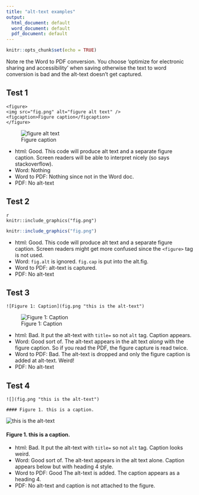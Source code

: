 ```yaml
---
title: "alt-text examples"
output:
  html_document: default
  word_document: default
  pdf_document: default
---
```


```r
knitr::opts_chunk$set(echo = TRUE)
```

Note re the Word to PDF conversion. You choose 'optimize for electronic sharing and accessibility' when saving otherwise the text to word conversion is bad and the alt-text doesn't get captured.

## Test 1

```
<figure>
<img src="fig.png" alt="figure alt text" />
<figcaption>Figure caption</figcaption>
</figure>
```

<figure>
<img src="fig.png" alt="figure alt text" />
<figcaption>Figure caption</figcaption>
</figure>

* html: Good. This code will produce alt text and a separate figure caption. Screen readers will be able to interpret nicely (so says stackoverflow).
* Word: Nothing
* Word to PDF: Nothing since not in the Word doc.
* PDF: No alt-text

## Test 2


```
{r, fig.alt = "This is a figure alt text.", fig.cap = "Fig 1 this is the caption."}
knitr::include_graphics("fig.png")
```


```r
knitr::include_graphics("fig.png")
```

* html: Good. This code will produce alt text and a separate figure caption. Screen readers might get more confused since the `<figure>` tag is not used.
* Word: `fig.alt` is ignored. `fig.cap` is put into the alt.fig.
* Word to PDF: alt-text is captured.
* PDF: No alt-text


## Test 3




```
![Figure 1: Caption](fig.png "this is the alt-text")
```

![Figure 1: Caption](fig.png "this is the alt-text")


* html: Bad. It put the alt-text with `title=` so not `alt` tag. Caption appears.
* Word: Good sort of. The alt-text appears in the alt text *along* with the figure caption. So if you read the PDF, the figure capture is read twice.
* Word to PDF: Bad. The alt-text is dropped and only the figure caption is added at alt-text. Weird!
* PDF: No alt-text

## Test 4


```
![](fig.png "this is the alt-text")

#### Figure 1. this is a caption.
```

![](fig.png "this is the alt-text")

#### Figure 1. this is a caption.

* html: Bad. It put the alt-text with `title=` so not `alt` tag. Caption looks weird.
* Word: Good sort of. The alt-text appears in the alt text alone. Caption appears below but with heading 4 style.
* Word to PDF: Good The alt-text is added. The caption appears as a heading 4.
* PDF: No alt-text and caption is not attached to the figure.

